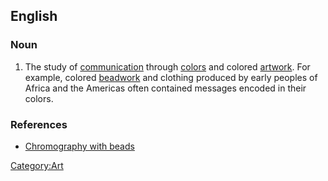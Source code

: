 {{rfv}}
==English==

===Noun===
{{en-noun|-}}

# The study of [[communication]] through [[color]]s and colored [[artwork]]. For example, colored [[beadwork]] and clothing produced by early peoples of Africa and the Americas often contained messages encoded in their colors.

===References===
* [http://www.orn.mpg.de/~knauer/wickler/perl.html Chromography with beads]

[[Category:Art]]